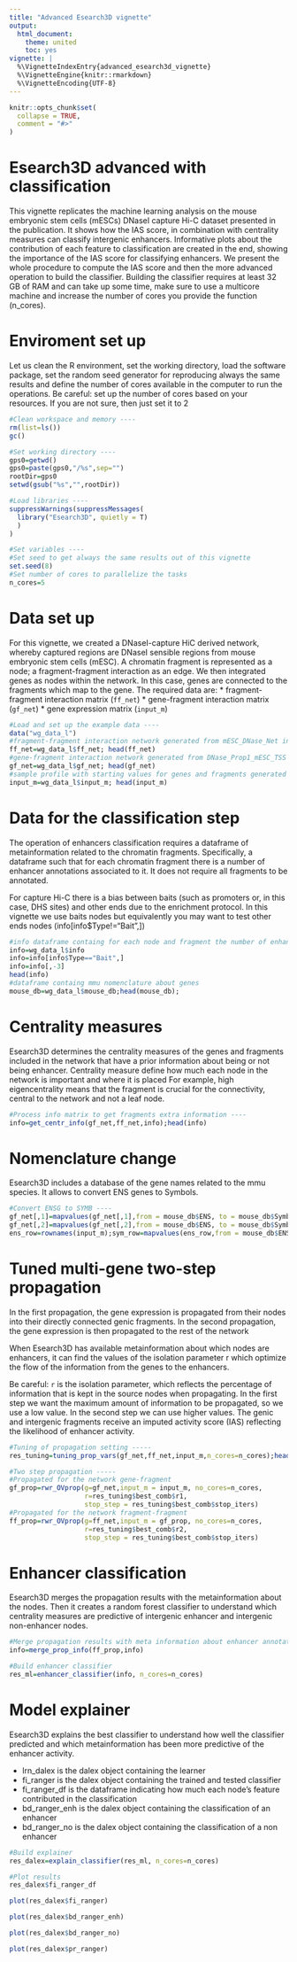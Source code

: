 ```yaml
---
title: "Advanced Esearch3D vignette"
output:
  html_document:
    theme: united
    toc: yes
vignette: |
  %\VignetteIndexEntry{advanced_esearch3d_vignette} 
  %\VignetteEngine{knitr::rmarkdown} 
  %\VignetteEncoding{UTF-8}
---
```


```r
knitr::opts_chunk$set(
  collapse = TRUE,
  comment = "#>"
)
```

# Esearch3D advanced with classification
This vignette replicates the machine learning analysis on the mouse embryonic stem cells (mESCs) DNaseI capture Hi-C dataset presented in the publication. It shows how the IAS score, in combination with centrality measures can classify intergenic enhancers. Informative plots about the contribution of each feature to classification are created in the end, showing the importance of the IAS score for classifying enhancers. 
We present the whole procedure to compute the IAS score and then the more advanced operation to build the classifier. Building the classifier requires at least 32 GB of RAM and can take up some time, make sure to use a multicore machine and increase the number of cores you provide the function (n_cores). 
 

# Enviroment set up
Let us clean the R environment, set the working directory, load the software package, set the random seed generator for reproducing always the same results and define the number of cores available in the computer to run the operations.
Be careful: set up the number of cores based on your resources. If you are not sure, then just set it to 2

```r

#Clean workspace and memory ----
rm(list=ls())
gc()

#Set working directory ----
gps0=getwd()
gps0=paste(gps0,"/%s",sep="")
rootDir=gps0
setwd(gsub("%s","",rootDir))

#Load libraries ----
suppressWarnings(suppressMessages(
  library("Esearch3D", quietly = T)
  )
)

#Set variables ----
#Set seed to get always the same results out of this vignette
set.seed(8)
#Set number of cores to parallelize the tasks
n_cores=5
```

# Data set up
For this vignette, we created a DNaseI-capture HiC derived network, whereby captured regions are DNaseI sensible regions from mouse embryonic stem cells (mESC). A  chromatin fragment is represented as a node; a fragment-fragment interaction as an edge. We then integrated genes as nodes within the network. In this case, genes are connected to the fragments which map to the gene.
The required data are:
* fragment-fragment interaction matrix (`ff_net`)
* gene-fragment interaction matrix (`gf_net`)
* gene expression matrix (`input_m`)


```r
#Load and set up the example data ----
data("wg_data_l")
#fragment-fragment interaction network generated from mESC_DNase_Net interactions data
ff_net=wg_data_l$ff_net; head(ff_net)
#gene-fragment interaction network generated from DNase_Prop1_mESC_TSS interactions data
gf_net=wg_data_l$gf_net; head(gf_net)
#sample profile with starting values for genes and fragments generated from mESC_bin_matrix_Prop1
input_m=wg_data_l$input_m; head(input_m)
```


# Data for the classification step
The operation of enhancers classification requires a dataframe of metainformation related to the chromatin fragments.
Specifically, a dataframe such that for each chromatin fragment there is a number of enhancer annotations associated to it.
It does not require all fragments to be annotated.

For capture Hi-C there is a bias between baits (such as promoters or, in this case, DHS sites) and other ends due to the enrichment protocol. 
In this vignette we use baits nodes but equivalently you may want to test other ends nodes (info[info$Type!="Bait",])

```r

#info dataframe containg for each node and fragment the number of enhancer annotations associated to it
info=wg_data_l$info
info=info[info$Type=="Bait",]
info=info[,-3]
head(info)
#dataframe containg mmu nomenclature about genes
mouse_db=wg_data_l$mouse_db;head(mouse_db);
```

# Centrality measures

Esearch3D determines the centrality measures of the genes and fragments included in the network that have a prior information about being or not being enhancer. Centrality measure define how much each node in the network is important and where it is placed For example, high eigencentrality means that the fragment is crucial for the connectivity, central to the network and not a leaf node.

```r
#Process info matrix to get fragments extra information ----
info=get_centr_info(gf_net,ff_net,info);head(info)

```

# Nomenclature change

Esearch3D includes a database of the gene names related to the mmu species.
It allows to convert ENS genes to Symbols.

```r

#Convert ENSG to SYMB ----
gf_net[,1]=mapvalues(gf_net[,1],from = mouse_db$ENS, to = mouse_db$Symbol, warn_missing = F)
gf_net[,2]=mapvalues(gf_net[,2],from = mouse_db$ENS, to = mouse_db$Symbol, warn_missing = F)
ens_row=rownames(input_m);sym_row=mapvalues(ens_row,from = mouse_db$ENS, to = mouse_db$Symbol, warn_missing = F);rownames(input_m)=sym_row

```

# Tuned multi-gene two-step propagation
In the first propagation, the gene expression is propagated from their nodes into their directly connected genic fragments. 
In the second propagation, the gene expression is then propagated to the rest of the network

When Esearch3D has available metainformation about which nodes  are enhancers, it can find the values of the isolation parameter r which optimize the flow of the information from the genes to the enhancers.

Be careful: `r` is the isolation parameter, which reflects the percentage of information that is kept in the source nodes when propagating. In the first step we want the maximum amount of information to be propagated, so we use a low value. In the second step we can use higher values.
The genic and intergenic fragments receive an imputed activity score (IAS) reflecting the likelihood of enhancer activity.


```r

#Tuning of propagation setting -----
res_tuning=tuning_prop_vars(gf_net,ff_net,input_m,n_cores=n_cores);head(res_tuning)

#Two step propagation -----
#Propagated for the network gene-fragment
gf_prop=rwr_OVprop(g=gf_net,input_m = input_m, no_cores=n_cores, 
                   r=res_tuning$best_comb$r1,
                   stop_step = res_tuning$best_comb$stop_iters)
#Propagated for the network fragment-fragment
ff_prop=rwr_OVprop(g=ff_net,input_m = gf_prop, no_cores=n_cores, 
                   r=res_tuning$best_comb$r2,
                   stop_step = res_tuning$best_comb$stop_iters)

```

# Enhancer classification

Esearch3D merges the propagation results with the metainformation about the nodes. Then it creates a random forest classifier to understand which centrality measures are predictive of intergenic enhancer and intergenic non-enhancer nodes. 

```r

#Merge propagation results with meta information about enhancer annotations
info=merge_prop_info(ff_prop,info)

#Build enhancer classifier
res_ml=enhancer_classifier(info, n_cores=n_cores)
```

# Model explainer

Esearch3D explains the best classifier to understand how well the classifier predicted and which metainformation has been more predictive of the enhancer activity.

* lrn_dalex is the dalex object containing the learner
* fi_ranger is the dalex object containing the trained and tested classifier
* fi_ranger_df is the dataframe indicating how much each node's feature contributed in the classification
* bd_ranger_enh is the dalex object containing the classification of an enhancer
* bd_ranger_no is the dalex object containing the classification of a non enhancer

```r
#Build explainer
res_dalex=explain_classifier(res_ml, n_cores=n_cores)

#Plot results
res_dalex$fi_ranger_df

plot(res_dalex$fi_ranger)

plot(res_dalex$bd_ranger_enh)

plot(res_dalex$bd_ranger_no)

plot(res_dalex$pr_ranger)
```











